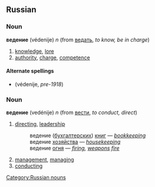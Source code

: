 ==Russian==
===Noun===
'''ведение''' (védenije) ''n'' (from [[ведать]], ''to know, be in charge'')

# [[knowledge]], [[lore]]
# [[authority]], [[charge]], [[competence]]

====Alternate spellings====
*{{IPA|[[вѣдѣніе]]}} (védenije, ''pre-1918'')

===Noun===
'''ведение''' (vedénije) ''n'' (from [[вести]], ''to conduct, direct'')

# [[directing]], [[leadership]]
#: ведение ([[бухгалтерский|бухгалтерских]]) [[книга|книг]] — ''[[bookkeeping]]''
#: ведение [[хозяйство|хозяйства]] — ''[[housekeeping]]''
#: ведение [[огонь|огня]] — ''[[firing]], [[weapons]] [[fire]]''
# [[management]], [[managing]]
# [[conducting]]

[[Category:Russian nouns]]